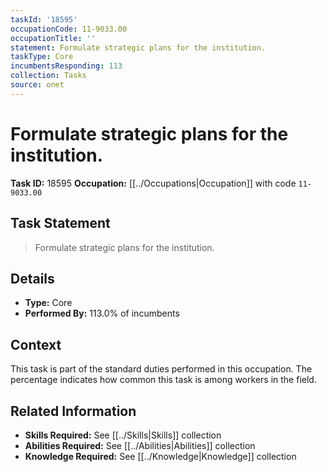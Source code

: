 ```yaml
---
taskId: '18595'
occupationCode: 11-9033.00
occupationTitle: ''
statement: Formulate strategic plans for the institution.
taskType: Core
incumbentsResponding: 113
collection: Tasks
source: onet
---
```

# Formulate strategic plans for the institution.

**Task ID:** 18595
**Occupation:** [[../Occupations|Occupation]] with code `11-9033.00`

## Task Statement

> Formulate strategic plans for the institution.

## Details

- **Type:** Core
- **Performed By:** 113.0% of incumbents

## Context

This task is part of the standard duties performed in this occupation. The percentage indicates how common this task is among workers in the field.

## Related Information

- **Skills Required:** See [[../Skills|Skills]] collection
- **Abilities Required:** See [[../Abilities|Abilities]] collection
- **Knowledge Required:** See [[../Knowledge|Knowledge]] collection
